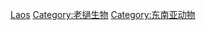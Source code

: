 {{Catnav|頁面分類|各種主題的頁面分類|按國家分類|各國生物|老撾生物}}
{{Catnav|頁面分類|各種主題的頁面分類|按國家分類|各國生物|各國動物}}

[[Category:各國動物|Laos]]
[[Category:老撾生物|Category:老撾生物]]
[[Category:东南亚动物|Category:东南亚动物]]